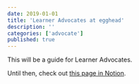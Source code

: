 ```yaml
---
date: 2019-01-01
title: 'Learner Advocates at egghead'
description: ''
categories: ['advocate']
published: true
---
```


This will be a guide for Learner Advocates.

Until then, check out [this page in Notion](https://www.notion.so/egghead/Learner-Advocate-Workshop-Participation-96698490b506495dad7d932ebc9b055f).